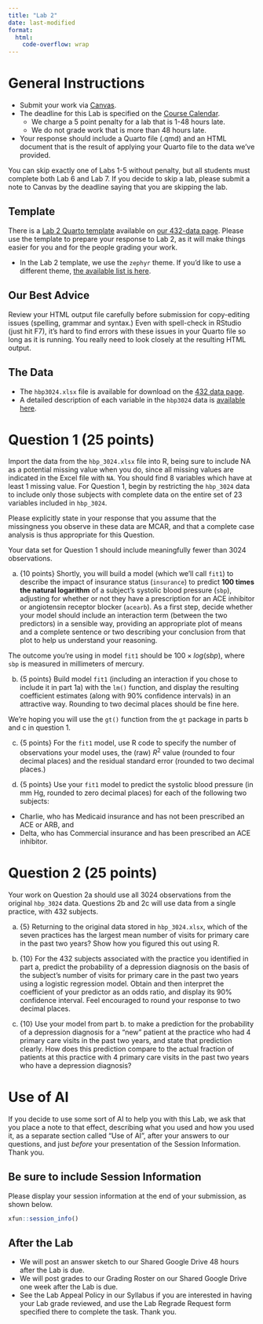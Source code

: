 ```yaml
---
title: "Lab 2"
date: last-modified
format: 
  html:
    code-overflow: wrap
---
```


# General Instructions

- Submit your work via [Canvas](https://canvas.case.edu/). 
- The deadline for this Lab is specified on the [Course Calendar](calendar.qmd).
  - We charge a 5 point penalty for a lab that is 1-48 hours late.
  - We do not grade work that is more than 48 hours late.
- Your response should include a Quarto file (.qmd) and an HTML document that is the result of applying your Quarto file to the data we've provided.

:::{.callout-important}

You can skip exactly one of Labs 1-5 without penalty, but all students must complete both Lab 6 and Lab 7. If you decide to skip a lab, please submit a note to Canvas by the deadline saying that you are skipping the lab.

:::

## Template

There is a [Lab 2 Quarto template](https://raw.githubusercontent.com/THOMASELOVE/432-data/refs/heads/master/data/432_lab2_template.qmd) available on [our 432-data page](https://github.com/THOMASELOVE/432-data). Please use the template to prepare your response to Lab 2, as it will make things easier for you and for the people grading your work.

- In the Lab 2 template, we use the `zephyr` theme. If you'd like to use a different theme, [the available list is here](https://quarto.org/docs/output-formats/html-themes.html).

## Our Best Advice

Review your HTML output file carefully before submission for copy-editing issues (spelling, grammar and syntax.) Even with spell-check in RStudio (just hit F7), it's hard to find errors with these issues in your Quarto file so long as it is running. You really need to look closely at the resulting HTML output.

## The Data

- The `hbp3024.xlsx` file is available for download on the [432 data page](https://github.com/THOMASELOVE/432-data).
- A detailed description of each variable in the `hbp3024` data is [available here](hbp_codebook.qmd).

# Question 1 (25 points)

Import the data from the `hbp_3024.xlsx` file into R, being sure to include NA as a potential missing value when you do, since all missing values are indicated in the Excel file with `NA`. You should find 8 variables which have at least 1 missing value. For Question 1, begin by restricting the `hbp_3024` data to include only those subjects with complete data on the entire set of 23 variables included in `hbp_3024`.

Please explicitly state in your response that you assume that the missingness you observe in these data are MCAR, and that a complete case analysis is thus appropriate for this Question.

:::{.callout-tip}
Your data set for Question 1 should include meaningfully fewer than 3024 observations.
:::

a. {10 points} Shortly, you will build a model (which we'll call `fit1`) to describe the impact of insurance status (`insurance`) to predict **100 times the natural logarithm** of a subject’s systolic blood pressure (`sbp`), adjusting for whether or not they have a prescription for an ACE inhibitor or angiotensin receptor blocker (`acearb`). As a first step, decide whether your model should include an interaction term (between the two predictors) in a sensible way, providing an appropriate plot of means and a complete sentence or two describing your conclusion from that plot to help us understand your reasoning.

:::{.callout-tip}
The outcome you're using in model `fit1` should be $100 \times log(sbp)$, where `sbp` is measured in millimeters of mercury.
:::

b. {5 points} Build model `fit1` (including an interaction if you chose to include it in part 1a) with the `lm()` function, and display the resulting coefficient estimates (along with 90% confidence intervals) in an attractive way. Rounding to two decimal places should be fine here. 

:::{.callout-tip}
We're hoping you will use the `gt()` function from the `gt` package in parts b and c in question 1.
:::

c. {5 points} For the `fit1` model, use R code to specify the number of observations your model uses, the (raw) $R^2$ value (rounded to four decimal places) and the residual standard error (rounded to two decimal places.)

d. {5 points} Use your `fit1` model to predict the systolic blood pressure (in mm Hg, rounded to zero decimal places) for each of the following two subjects: 

- Charlie, who has Medicaid insurance and has not been prescribed an ACE or ARB, and
- Delta, who has Commercial insurance and has been prescribed an ACE inhibitor.

# Question 2 (25 points)

:::{.callout-tip}
Your work on Question 2a should use all 3024 observations from the original `hbp_3024` data. Questions 2b and 2c will use data from a single practice, with 432 subjects.
:::

a. {5} Returning to the original data stored in `hbp_3024.xlsx`, which of the seven practices has the largest mean number of visits for primary care in the past two years? Show how you figured this out using R.

b. {10} For the 432 subjects associated with the practice you identified in part a, predict the probability of a depression diagnosis on the basis of the subject's number of visits for primary care in the past two years using a logistic regression model. Obtain and then interpret the coefficient of your predictor as an odds ratio, and display its 90% confidence interval. Feel encouraged to round your response to two decimal places.

c. {10} Use your model from part b. to make a prediction for the probability of a depression diagnosis for a "new" patient at the practice who had 4 primary care visits in the past two years, and state that prediction clearly. How does this prediction compare to the actual fraction of patients at this practice with 4 primary care visits in the past two years who have a depression diagnosis?

# Use of AI

If you decide to use some sort of AI to help you with this Lab, we ask that you place a note to that effect, describing what you used and how you used it, as a separate section called "Use of AI", after your answers to our questions, and just *before* your presentation of the Session Information. Thank you.

## Be sure to include Session Information

Please display your session information at the end of your submission, as shown below.

```r
xfun::session_info()
```

## After the Lab

- We will post an answer sketch to our Shared Google Drive 48 hours after the Lab is due.
- We will post grades to our Grading Roster on our Shared Google Drive one week after the Lab is due.
- See the Lab Appeal Policy in our Syllabus if you are interested in having your Lab grade reviewed, and use the Lab Regrade Request form specified there to complete the task. Thank you.